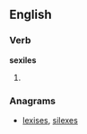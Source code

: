
==English==

===Verb===
'''sexiles'''

# {{third-person singular of|[[sexile]]}}

===Anagrams===
* [[lexises#English|lexises]], [[silexes#English|silexes]]